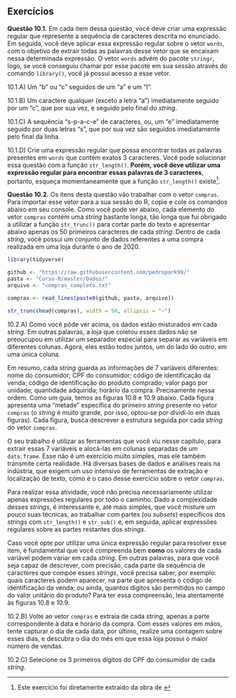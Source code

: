 

\setcounter{Exercise}{0}

## Exercícios {.unnumbered}




**Questão 10.1.** Em cada item dessa questão, você deve criar uma expressão regular que represente a sequência de caracteres descrita no enunciado. Em seguida, você deve aplicar essa expressão regular sobre o vetor `words`, com o objetivo de extrair todas as palavras desse vetor que se encaixam nessa determinada expressão. O vetor `words` advém do pacote `stringr`, logo, se você conseguiu chamar por esse pacote em sua sessão através do comando `library()`, você já possui acesso a esse vetor.


10.1.A) Um "b" ou "c" seguidos de um "a" e um "l".


10.1.B) Um caractere qualquer (exceto a letra "a") imediatamente seguido por um "c", que por sua vez, é seguido pelo final do *string*. 


10.1.C) A sequência "s-p-a-c-e" de caracteres, ou, um "e" imediatamente seguido por duas letras "s", que por sua vez são seguidos imediatamente pelo final da linha.


10.1.D) Crie uma expressão regular que possa encontrar todas as palavras presentes em `words` que contém exatos 3 caracteres. Você pode solucionar essa questão com a função `str_length()`. **Porém, você deve utilizar uma expressão regular para encontrar essas palavras de 3 caracteres**, portanto, esqueça momentaneamente que a função `str_length()` existe^[Este exercício foi diretamente extraído da obra de \citeonline[p. 203]{wickham2017}].





**Questão 10.2.** Os itens desta questão vão trabalhar com o vetor `compras`. Para importar esse vetor para a sua sessão do R, copie e cole os comandos abaixo em seu console. Como você pode ver abaixo, cada elemento do vetor `compras` contém uma *string* bastante longa, tão longa que fui obrigado a utilizar a função `str_trunc()` para cortar parte do texto e apresentar abaixo apenas os 50 primeiros caracteres de cada *string*. Dentro de cada *string*, você possui um conjunto de dados referentes a uma compra realizada em uma loja durante o ano de 2020. 

```r
library(tidyverse)

github <- "https://raw.githubusercontent.com/pedropark99/"
pasta <- "Curso-R/master/Dados/"
arquivo <- "compras_completo.txt"

compras <- read_lines(paste0(github, pasta, arquivo))

str_trunc(head(compras), width = 50, ellipsis = "~")
```


10.2.A) Como você pôde ver acima, os dados estão misturados em cada *string*. Em outras palavras, a loja que coletou esses dados não se preoucupou em utilizar um separador especial para separar as variáveis em diferentes colunas. Agora, eles estão todos juntos, um do lado do outro, em uma única coluna.

Em resumo, cada *string* guarda as informações de 7 variáveis diferentes: nome do consumidor; CPF do consumidor; código de identificação da venda; código de identificação do produto comprado; valor pago por unidade; quantidade adquirida; horário da compra. Precisamente nessa ordem. Como um guia, temos as figuras 10.8 e 10.9 abaixo. Cada figura apresenta uma "metade" específica do primeiro *string* presente no vetor `compras` (o *string* é muito grande, por isso, optou-se por dividí-lo em duas figuras). Cada figura, busca descrever a estrutura seguida por cada *string* do vetor `compras`.


\begin{figure}


{\centering \includegraphics[width=0.8\linewidth ]{Exercícios/Figuras/exec_parte1} 

}

\caption{Descrição dos 39 primeiros caracteres de cada \textit{string} presente em \texttt{compras}}
\end{figure}


\begin{figure}


{\centering \includegraphics[width=0.8\linewidth ]{Exercícios/Figuras/exec_parte2} 

}

\caption{Descrição dos 43 últimos caracteres de cada \textit{string} presente em \texttt{compras}}
\end{figure}



O seu trabalho é utilizar as ferramentas que você viu nesse capítulo, para extrair essas 7 variáveis e alocá-las em colunas separadas de um `data.frame`. Esse não é um exercício muito simples, mas ele também transmite certa realidade. Há diversas bases de dados e análises reais na indústria, que exigem um uso intensivo de ferramentas de extração e localização de texto, como é o caso desse exercício sobre o vetor `compras`.

Para realizar essa atividade, você não precisa necessariamente utilizar apenas expressões regulares por todo o caminho. Dado a complexidade desses *strings*, é interessante e, até mais simples, que você misture um pouco suas técnicas, ao trabalhar com partes (ou *subsets*) específicos dos *strings* com `str_length()` e `str_sub()` e, em seguida, aplicar expressões regulares sobre as partes restantes dos *strings*.

Caso você opte por utilizar uma única expressão regular para resolver esse item, é fundamental que você compreenda bem **como** os valores de cada variável podem variar em cada *string*. Em outras palavras, para que você seja capaz de descrever, com precisão, cada parte da sequência de caracteres que compõe esses *strings*, você precisa saber, por exemplo: quais caracteres podem aparecer, na parte que apresenta o código de identificação da venda; ou ainda, quantos dígitos são permitidos no campo do valor unitário do produto? Para ter essa compreensão, leia atentamente às figuras 10.8 e 10.9.




10.2.B) Volte ao vetor `compras` e extraia de cada *string*, apenas a parte correspondente à data e horário da compra. Com esses valores em mãos, tente capturar o dia de cada data, por último, realize uma contagem sobre esses dias, e descubra o dia do mês em que essa loja possui o maior número de vendas.



10.2.C) Selecione os 3 primeiros dígitos do CPF do consumidor de cada *string*.





